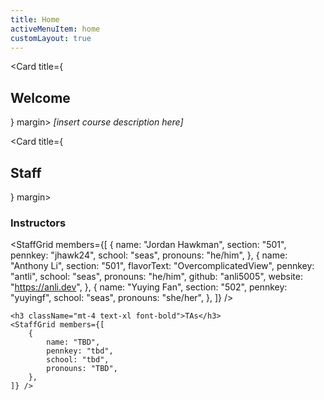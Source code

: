 ```yaml
---
title: Home
activeMenuItem: home
customLayout: true
---
```


<Card title={<h2>Welcome</h2>} margin>
    <Prose>
        *\[insert course description here\]*
    </Prose>
</Card>

<Card title={<h2>Staff</h2>} margin>
    <h3 className="font-bold text-xl">Instructors</h3>
    <StaffGrid members={[
        {
            name: "Jordan Hawkman",
            section: "501",
            pennkey: "jhawk24",
            school: "seas",
            pronouns: "he/him",
        },
        {
            name: "Anthony Li",
            section: "501",
            flavorText: "OvercomplicatedView",
            pennkey: "antli",
            school: "seas",
            pronouns: "he/him",
            github: "anli5005",
            website: "https://anli.dev",
        },
        {
            name: "Yuying Fan",
            section: "502",
            pennkey: "yuyingf",
            school: "seas",
            pronouns: "she/her",
        },
    ]} />

    <h3 className="mt-4 text-xl font-bold">TAs</h3>
    <StaffGrid members={[
        {
            name: "TBD",
            pennkey: "tbd",
            school: "tbd",
            pronouns: "TBD",
        },
    ]} />
</Card>